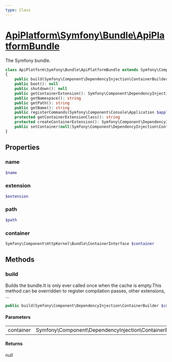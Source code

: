 ```yaml
---
type: Class
---
```


# [ApiPlatform\Symfony\Bundle\ApiPlatformBundle](/docs/vmain/reference/Symfony/Bundle/ApiPlatformBundle)

The Symfony bundle.


```php
class ApiPlatform\Symfony\Bundle\ApiPlatformBundle extends Symfony\Component\HttpKernel\Bundle\Bundle implements Symfony\Component\DependencyInjection\ContainerAwareInterface, Symfony\Component\HttpKernel\Bundle\BundleInterface
{
    public build(Symfony\Component\DependencyInjection\ContainerBuilder $container): null
    public boot(): null
    public shutdown(): null
    public getContainerExtension(): Symfony\Component\DependencyInjection\Extension\ExtensionInterface
    public getNamespace(): string
    public getPath(): string
    public getName(): string
    public registerCommands(Symfony\Component\Console\Application $application): null
    protected getContainerExtensionClass(): string
    protected createContainerExtension(): Symfony\Component\DependencyInjection\Extension\ExtensionInterface
    public setContainer(null|Symfony\Component\DependencyInjection\ContainerInterface $container): null
}
```
## Properties
### name

```php
$name
```



### extension

```php
$extension
```



### path

```php
$path
```



### container

```php
Symfony\Component\HttpKernel\Bundle\ContainerInterface $container
```



## Methods

### build

Builds the bundle.It is only ever called once when the cache is empty.This method can be overridden to register compilation passes,
other extensions, ...

```php
public build(Symfony\Component\DependencyInjection\ContainerBuilder $container): null
```

#### Parameters

<table><tbody>
<tr><td>container</td><td>Symfony\Component\DependencyInjection\ContainerBuilder</td><td></td></tr>
</tbody>
</table>

#### Returns

null
